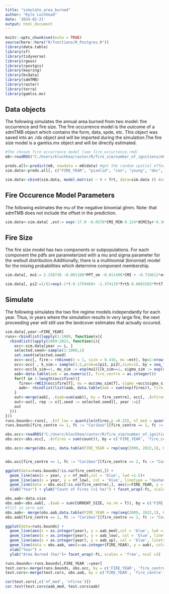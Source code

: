 ```yaml
---
title: "simulate_area_burned"
author: "Kyle Lochhead"
date: '2024-02-21'
output: html_document
---
```

```r
knitr::opts_chunk$set(echo = TRUE)
source(here::here("R/functions/R_Postgres.R"))
library(data.table)
library(sf)
library(tidyverse)
library(rgeos)
library(rpostgis)
library(keyring)
library(bcdata)
library(sdmTMB)
library(raster)
library(terra)
library(gamlss.mx)
```

## Data objects
The following simulates the annual area burned from two model: fire occurrence and fire size. The fire occurrence model is the outcome of a sdmTMB object which contains the form, data, spde, etc. This object was saved into an .rds object and will be imported during the simulation.The fire size model is a gamlss.mx object and will be directly estimated. 

```r
#The chosen fire occurrence model (see fire_occurrence.rmd)
m8<-readRDS("C:/Users/klochhea/castor/R/fire_sim/number_of_ignitions/m8.rds")

preds.all<-predict(m8, newdata = m8$data) #get the random spatial effect
sim.data<-preds.all[, c("FIRE_YEAR", "pixelid", "con", "young", "dec", "mix", "CMI_MIN", "dCMI3yr", "avgCMIProv", "PPT_sm", "TEMP_MAX", "flammable", "frt", "fire_centre", "PPT_sm","est_rf","est", "est_non_rf", "CMI","CMI3yr")][,frt:=as.factor(frt)]

sim.data<-cbind(sim.data, model.matrix( ~ 0 + frt, data=sim.data )) #add in the indicator structure for frt - homogenous fire regime types
```

## Fire Occurence Model Parameters
The following estimates the mu of the negative binomial glmm. Note: that sdmTMB does not include the offset in the prediction. 
```r
sim.data<-sim.data[ ,est:= exp(-17.0 -0.0576*CMI_MIN-0.124*dCMI3yr-0.363*avgCMIProv  -0.979*frt5 -0.841*frt7 -1.55*frt9  -1.55*frt10  -1.03*frt11  -1.09*frt12 -1.34*frt13  -0.876*frt14  -2.36*frt15+ 0.495*log(con + 1) + 0.0606 *log(young + 1) -0.0256 *log(dec + 1) +est_rf  + log(flammable) )]

```

## Fire Size
The fire size model has two components or subpopulations. For each component the pdfs are parameterized with a mu and sigma parameter for the weibull distribution.Additionally, there is a multinomial (binomial) model for the mixing probabilities which determine component membership.
```r
sim.data[, mu1:= 2.158738 -0.001108*PPT_sm -0.011496*CMI + -0.719612*est  -0.020594*log(con + 1)][, sigma1:=  1.087][ , mu2:= 2.645616 -0.001222*PPT_sm + 0.049921*CMI +1.918825*est -0.209590*log(con + 1) ][, sigma2:= 0.27]

sim.data[, pi2:=1/(1+exp(-1*(-0.1759469+ -1.374135*frt5-0.6081503*frt7-2.698864*frt9 -1.824072*frt10 -3.028758*frt11  -1.234629*frt12-1.540873*frt13-0.842797*frt14  -1.334035*frt15+ 0.6835479*avgCMIProv+0.1055167*TEMP_MAX )))][,pi1:=1-pi2]
```

## Simulate
The following simulates the two fire regime models independantly for each year. Thus, in years where the simulation results in very large fire, the next proceeding year will still use the landcover estimates that actually occured.
```r
sim.data[,year:=FIRE_YEAR]
runs<-rbindlist(lapply(1:1000, function(x){
  rbindlist(lapply(2009:2022, function(i){
    occ<-sim.data[year == i, ]
    selected.seed<-sample(1:1000,1)
    set.seed(selected.seed)
    occ<-occ[, fire:= rnbinom(n = 1, size = 0.416, mu =est), by=1:nrow(occ)][fire>0,]
    occ<-occ[ , k_sim:= sample(1:2,prob=c(pi1, pi2),size=1), by = seq_len(nrow(occ))]
    occ<-occ[k_sim==1, mu_sim := exp(mu1)][k_sim==1, sigma_sim := exp(sigma1)][k_sim==2, mu_sim := exp(mu2)][k_sim==2, sigma_sim := exp(sigma2)]
    aab<-data.table(aab = as.numeric(), fire_centre = as.integer())
    for(f in 1:length(occ$fire)){
      fires<-rWEI3(occ$fire[f], mu = occ$mu_sim[f], sigma =occ$sigma_sim[f])
      aab<- rbindlist(list(aab, data.table(aab = sum(exp(fires)), fire_centre = occ$fire_centre[f])))
    }
    out<-merge(aab[, .(aab=sum(aab)), by = fire_centre], occ[, .(nfires=sum(fire)), by = fire_centre], by= 'fire_centre')
    out<-out[, rep := x][,seed := selected.seed][, year :=i]
    out
  }))
}))
runs.bounds<-runs[, .(nf_low = quantile(nfires,p =0.25), nf_med = quantile(nfires,p =0.5), nf_up = quantile(nfires,p =0.75), aab_low = quantile(aab,p =0.25), aab_med = quantile(aab,p =0.5), aab_up = quantile(aab,p =0.75)), by = c('year', 'fire_centre')]
runs.bounds[fire_centre == 1, fc := "Cariboo"][fire_centre == 2, fc := "Coast"][fire_centre == 3, fc := "Kamloops"][fire_centre == 4, fc := "Northwest"][fire_centre == 5, fc := "Prince George"][fire_centre == 6, fc := "Southeast"]

obs.occ<-readRDS("C:/Users/klochhea/castor/R/fire_sim/number_of_ignitions/data.lightning.rds")
obs.occ<-obs.occ[, .(nfires = sum(count)), by = c('FIRE_YEAR', 'fire_centre')][!is.na(fire_centre),]

obs.occ<-merge(obs.occ, data.table(FIRE_YEAR = rep(seq(2009, 2022,1), 6), fire_centre = rep(c(1,2,3,4,5,6), each = 14)), by= c("FIRE_YEAR", "fire_centre"))


obs.occ[fire_centre == 1, fc := "Cariboo"][fire_centre == 2, fc := "Coast"][fire_centre == 3, fc := "Kamloops"][fire_centre == 4, fc := "Northwest"][fire_centre == 5, fc := "Prince George"][fire_centre == 6, fc := "Southeast"]

ggplot(data=runs.bounds[!is.na(fire_centre),]) + 
  geom_line(aes(x = year, y = nf_med),col = 'blue', lwd =1.5)+ 
  geom_line(aes(x = year, y = nf_low), col = 'blue', linetype = "dashed")+ geom_line(aes(x = year, y = nf_up), col = 'blue', linetype = "dashed") + 
  geom_line(data = obs.occ[!is.na(fire_centre),], aes(x=FIRE_YEAR, y = nfires), color = "red") + 
  xlab("Year") + ylab("Count of Fires (>1 ha)") + facet_wrap(~fc, scales = 'free', ncol =3)

obs.aab<-data.size
obs.aab<-obs.aab[, .(aab = sum(CURRENT_SIZE, na.rm = T)), by = c('FIRE_YEAR', 'fire_centre')][aab>0, ]
#fill in zero aab
obs.aab<- merge(obs.aab,data.table(FIRE_YEAR = rep(seq(2009, 2022,1), 6), fire_centre = rep(c(1,2,3,4,5,6), each = 14)), by= c("FIRE_YEAR", "fire_centre"), all.y =T)[is.na(aab), aab := 0]
obs.aab[fire_centre == 1, fc := "Cariboo"][fire_centre == 2, fc := "Coast"][fire_centre == 3, fc := "Kamloops"][fire_centre == 4, fc := "Northwest"][fire_centre == 5, fc := "Prince George"][fire_centre == 6, fc := "Southeast"]

ggplot(data=runs.bounds) + 
  geom_line(aes(x = as.integer(year), y = aab_med),col = 'blue', lwd =1.5)+ 
  geom_line(aes(x = as.integer(year), y = aab_low), col = 'blue', linetype = "dashed")+ 
  geom_line(aes(x = as.integer(year), y = aab_up), col = 'blue', linetype = "dashed") + 
  geom_line(data = obs.aab, aes(x=as.integer(FIRE_YEAR), y = aab), color = "red") + 
  xlab("Year") + 
  ylab("Area Burned (ha)")+ facet_wrap(~fc, scales = 'free', ncol =3) 

runs.bounds<-runs.bounds[,FIRE_YEAR :=year]
test.cors<-merge(runs.bounds, obs.occ, by = c('FIRE_YEAR', 'fire_centre'))
test.cors<-merge(test.cors, obs.aab, by = c('FIRE_YEAR', 'fire_centre'))

cor(test.cors[,c('nf_med', 'nfires')])
cor.test(test.cors$aab_med, test.cors$aab)
       

```